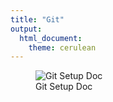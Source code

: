 ```yaml
---
title: "Git"
output: 
  html_document: 
    theme: cerulean
---
```

    
![Git Setup Doc](Github Setup Screenshot.png)
